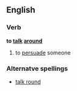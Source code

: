==English==
===Verb===
'''to [[talk]] [[around]]'''
# to [[persuade]] someone
===Alternatve spellings===
*[[talk round]]